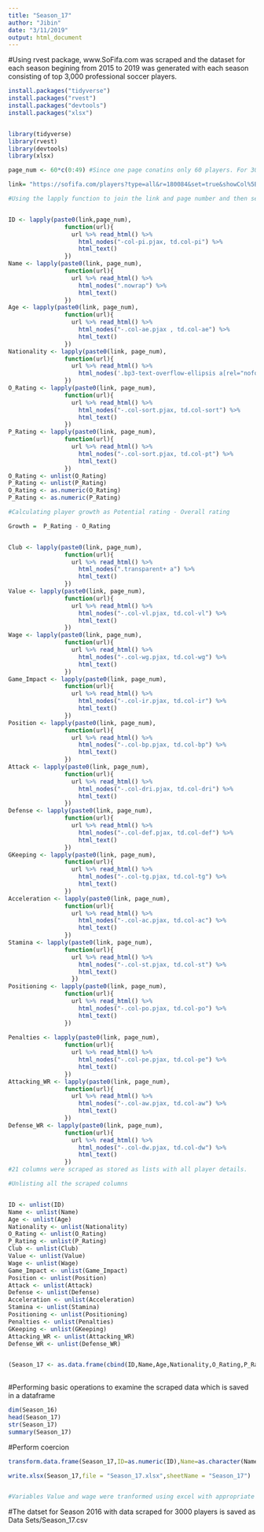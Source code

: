 ```yaml
---
title: "Season_17"
author: "Jibin"
date: "3/11/2019"
output: html_document
---
```


#Using rvest package, www.SoFifa.com was scraped and the dataset for each season begining from 2015 to 2019 was generated with each season consisting of top 3,000 professional soccer players.

```r

install.packages("tidyverse")
install.packages("rvest")
install.packages("devtools")
install.packages("xlsx")


library(tidyverse)
library(rvest)
library(devtools)
library(xlsx) 


```



```r

page_num <- 60*c(0:49) #Since one page conatins only 60 players. For 3000 players, 50 pages need to be traversed and scraped.

link= "https://sofifa.com/players?type=all&r=180084&set=true&showCol%5B0%5D=pi&showCol%5B1%5D=ae&showCol%5B2%5D=oa&showCol%5B3%5D=pt&showCol%5B4%5D=bp&showCol%5B5%5D=vl&showCol%5B6%5D=wg&showCol%5B7%5D=ac&showCol%5B8%5D=st&showCol%5B9%5D=po&showCol%5B10%5D=pe&showCol%5B11%5D=cm&showCol%5B12%5D=tg&showCol%5B13%5D=aw&showCol%5B14%5D=dw&showCol%5B15%5D=ir&showCol%5B16%5D=dri&showCol%5B17%5D=def&offset="

#Using the lapply function to join the link and page number and then selecting the CSS elements for desired columns to be scraped with functions from rvest package.


ID <- lapply(paste0(link,page_num),
                function(url){
                  url %>% read_html() %>% 
                    html_nodes("-col-pi.pjax, td.col-pi") %>% 
                    html_text()
                })
Name <- lapply(paste0(link, page_num),
                function(url){
                  url %>% read_html() %>% 
                    html_nodes(".nowrap") %>% 
                    html_text() 
                })
Age <- lapply(paste0(link, page_num),
                function(url){
                  url %>% read_html() %>% 
                    html_nodes("-.col-ae.pjax , td.col-ae") %>% 
                    html_text()
                })
Nationality <- lapply(paste0(link, page_num),
                function(url){
                  url %>% read_html() %>% 
                    html_nodes('.bp3-text-overflow-ellipsis a[rel="nofollow"][href*="players?"]') %>% html_attr('title')
                })
O_Rating <- lapply(paste0(link, page_num),
                function(url){
                  url %>% read_html() %>% 
                    html_nodes("-.col-sort.pjax, td.col-sort") %>% 
                    html_text()
                })
P_Rating <- lapply(paste0(link, page_num),
                function(url){
                  url %>% read_html() %>% 
                    html_nodes("-.col-sort.pjax, td.col-pt") %>% 
                    html_text()
                })
O_Rating <- unlist(O_Rating)
P_Rating <- unlist(P_Rating)
O_Rating <- as.numeric(O_Rating)
P_Rating <- as.numeric(P_Rating)

#Calculating player growth as Potential rating - Overall rating

Growth =  P_Rating - O_Rating


Club <- lapply(paste0(link, page_num),
                function(url){
                  url %>% read_html() %>% 
                    html_nodes(".transparent+ a") %>% 
                    html_text()
                })
Value <- lapply(paste0(link, page_num),
                function(url){
                  url %>% read_html() %>% 
                    html_nodes("-.col-vl.pjax, td.col-vl") %>% 
                    html_text()
                })
Wage <- lapply(paste0(link, page_num),
                function(url){
                  url %>% read_html() %>% 
                    html_nodes("-.col-wg.pjax, td.col-wg") %>% 
                    html_text()
                })
Game_Impact <- lapply(paste0(link, page_num),
                function(url){
                  url %>% read_html() %>% 
                    html_nodes("-.col-ir.pjax, td.col-ir") %>% 
                    html_text()
                })
Position <- lapply(paste0(link, page_num),
                function(url){
                  url %>% read_html() %>% 
                    html_nodes("-.col-bp.pjax, td.col-bp") %>% 
                    html_text()
                })
Attack <- lapply(paste0(link, page_num),
                function(url){
                  url %>% read_html() %>% 
                    html_nodes("-.col-dri.pjax, td.col-dri") %>% 
                    html_text()
                })
Defense <- lapply(paste0(link, page_num),
                function(url){
                  url %>% read_html() %>% 
                    html_nodes("-.col-def.pjax, td.col-def") %>% 
                    html_text()
                })
GKeeping <- lapply(paste0(link, page_num),
                function(url){
                  url %>% read_html() %>% 
                    html_nodes("-.col-tg.pjax, td.col-tg") %>% 
                    html_text()
                })
Acceleration <- lapply(paste0(link, page_num),
                function(url){
                  url %>% read_html() %>% 
                    html_nodes("-.col-ac.pjax, td.col-ac") %>% 
                    html_text()
                })
Stamina <- lapply(paste0(link, page_num),
                function(url){
                  url %>% read_html() %>% 
                    html_nodes("-.col-st.pjax, td.col-st") %>% 
                    html_text()
                  })
Positioning <- lapply(paste0(link, page_num),
                function(url){
                  url %>% read_html() %>% 
                    html_nodes("-.col-po.pjax, td.col-po") %>% 
                    html_text()
                })
            
Penalties <- lapply(paste0(link, page_num),
                function(url){
                  url %>% read_html() %>% 
                    html_nodes("-.col-pe.pjax, td.col-pe") %>% 
                    html_text()
                })
Attacking_WR <- lapply(paste0(link, page_num),
                function(url){
                  url %>% read_html() %>% 
                    html_nodes("-.col-aw.pjax, td.col-aw") %>% 
                    html_text()
                })
Defense_WR <- lapply(paste0(link, page_num),
                function(url){
                  url %>% read_html() %>% 
                    html_nodes("-.col-dw.pjax, td.col-dw") %>% 
                    html_text()
                })
#21 columns were scraped as stored as lists with all player details.

#Unlisting all the scraped columns 


ID <- unlist(ID)
Name <- unlist(Name)
Age <- unlist(Age)
Nationality <- unlist(Nationality)
O_Rating <- unlist(O_Rating)
P_Rating <- unlist(P_Rating)
Club <- unlist(Club)
Value <- unlist(Value)
Wage <- unlist(Wage) 
Game_Impact <- unlist(Game_Impact)
Position <- unlist(Position)
Attack <- unlist(Attack)
Defense <- unlist(Defense)
Acceleration <- unlist(Acceleration)
Stamina <- unlist(Stamina)
Positioning <- unlist(Positioning)
Penalties <- unlist(Penalties)
GKeeping <- unlist(GKeeping)
Attacking_WR <- unlist(Attacking_WR)
Defense_WR <- unlist(Defense_WR)


(Season_17 <- as.data.frame(cbind(ID,Name,Age,Nationality,O_Rating,P_Rating,Growth,Club,Value,Wage,Game_Impact,Position,Attack,Defense,Acceleration,Stamina,Positioning,Penalties,GKeeping,Attacking_WR,Defense_WR)))
    
```

#Performing basic operations to examine the scraped data which is saved in a dataframe 

```r

dim(Season_16)
head(Season_17)
str(Season_17)
summary(Season_17)

```

#Perform coercion 

```r

transform.data.frame(Season_17,ID=as.numeric(ID),Name=as.character(Name),Age=as.numeric(Age),Nationality=as.character(Nationality),O_Rating=as.numeric(O_Rating),P_Rating=as.numeric(P_Rating),Growth=as.numeric(Growth),Club=as.character(Club),Value=as.numeric(Value),Wage=as.numeric(Wage),Game_Impact=as.factor(Game_Impact),Position=as.character(Position),Attack=as.numeric(Attack),Defense=as.numeric(Defense),Acceleration=as.numeric(Acceleration),Stamina=as.numeric(Stamina),Positioning=as.numeric(Positioning),Penalties=as.numeric(Penalties),GKeeping=as.numeric(GKeeping),Attacking_WR=as.numeric(Attacking_WR),Defense_WR=as.numeric(Defense_WR)) 

write.xlsx(Season_17,file = "Season_17.xlsx",sheetName = "Season_17")


#Variables Value and wage were tranformed using excel with appropriate currency denominations

```

#The datset for Season 2016 with data scraped for 3000 players is saved as Data Sets/Season_17.csv
